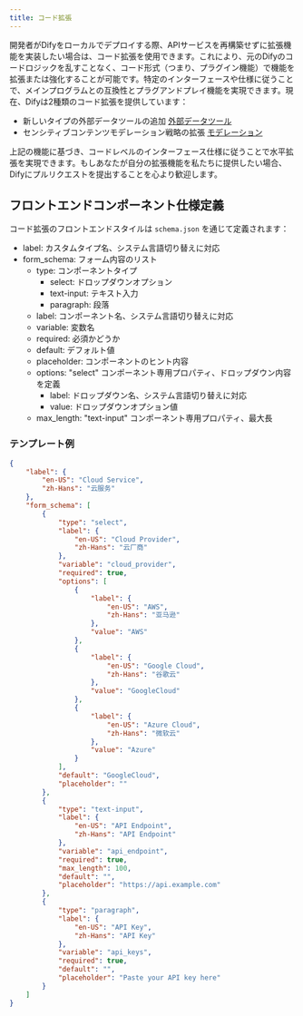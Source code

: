 ```yaml
---
title: コード拡張
---
```



開発者がDifyをローカルでデプロイする際、APIサービスを再構築せずに拡張機能を実装したい場合は、コード拡張を使用できます。これにより、元のDifyのコードロジックを乱すことなく、コード形式（つまり、プラグイン機能）で機能を拡張または強化することが可能です。特定のインターフェースや仕様に従うことで、メインプログラムとの互換性とプラグアンドプレイ機能を実現できます。現在、Difyは2種類のコード拡張を提供しています：

* 新しいタイプの外部データツールの追加 [外部データツール](/ja-jp/guides/extension/code-based-extension/external-data-tool)
* センシティブコンテンツモデレーション戦略の拡張 [モデレーション](/ja-jp/guides/extension/code-based-extension/moderation)

上記の機能に基づき、コードレベルのインターフェース仕様に従うことで水平拡張を実現できます。もしあなたが自分の拡張機能を私たちに提供したい場合、Difyにプルリクエストを提出することを心より歓迎します。

## フロントエンドコンポーネント仕様定義

コード拡張のフロントエンドスタイルは `schema.json` を通じて定義されます：

* label: カスタムタイプ名、システム言語切り替えに対応
* form\_schema: フォーム内容のリスト
  * type: コンポーネントタイプ
    * select: ドロップダウンオプション
    * text-input: テキスト入力
    * paragraph: 段落
  * label: コンポーネント名、システム言語切り替えに対応
  * variable: 変数名
  * required: 必須かどうか
  * default: デフォルト値
  * placeholder: コンポーネントのヒント内容
  * options: "select" コンポーネント専用プロパティ、ドロップダウン内容を定義
    * label: ドロップダウン名、システム言語切り替えに対応
    * value: ドロップダウンオプション値
  * max\_length: "text-input" コンポーネント専用プロパティ、最大長

### テンプレート例

```json
{
    "label": {
        "en-US": "Cloud Service",
        "zh-Hans": "云服务"
    },
    "form_schema": [
        {
            "type": "select",
            "label": {
                "en-US": "Cloud Provider",
                "zh-Hans": "云厂商"
            },
            "variable": "cloud_provider",
            "required": true,
            "options": [
                {
                    "label": {
                        "en-US": "AWS",
                        "zh-Hans": "亚马逊"
                    },
                    "value": "AWS"
                },
                {
                    "label": {
                        "en-US": "Google Cloud",
                        "zh-Hans": "谷歌云"
                    },
                    "value": "GoogleCloud"
                },
                {
                    "label": {
                        "en-US": "Azure Cloud",
                        "zh-Hans": "微软云"
                    },
                    "value": "Azure"
                }
            ],
            "default": "GoogleCloud",
            "placeholder": ""
        },
        {
            "type": "text-input",
            "label": {
                "en-US": "API Endpoint",
                "zh-Hans": "API Endpoint"
            },
            "variable": "api_endpoint",
            "required": true,
            "max_length": 100,
            "default": "",
            "placeholder": "https://api.example.com"
        },
        {
            "type": "paragraph",
            "label": {
                "en-US": "API Key",
                "zh-Hans": "API Key"
            },
            "variable": "api_keys",
            "required": true,
            "default": "",
            "placeholder": "Paste your API key here"
        }
    ]
}
```
